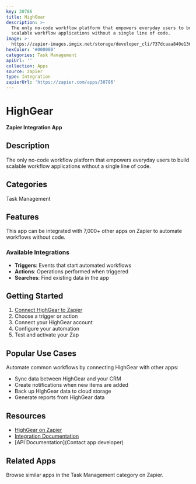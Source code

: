 ```yaml
---
key: 30786
title: HighGear
description: >-
  The only no-code workflow platform that empowers everyday users to build
  scalable workflow applications without a single line of code.
image: >-
  https://zapier-images.imgix.net/storage/developer_cli/737dcaaa840e136c2049ae1974f77c19_2.png?auto=format%2Ccompress&ixlib=python-3.0.0&q=50
hexColor: '#000000'
categories: Task Management
apiUrl: ''
collection: Apps
source: zapier
type: Integration
zapierUrl: 'https://zapier.com/apps/30786'
---
```

# HighGear

**Zapier Integration App**

## Description

The only no-code workflow platform that empowers everyday users to build scalable workflow applications without a single line of code.

## Categories

Task Management

## Features

This app can be integrated with 7,000+ other apps on Zapier to automate workflows without code.

### Available Integrations

- **Triggers**: Events that start automated workflows
- **Actions**: Operations performed when triggered
- **Searches**: Find existing data in the app

## Getting Started

1. [Connect HighGear to Zapier](https://zapier.com/apps/30786)
2. Choose a trigger or action
3. Connect your HighGear account
4. Configure your automation
5. Test and activate your Zap

## Popular Use Cases

Automate common workflows by connecting HighGear with other apps:

- Sync data between HighGear and your CRM
- Create notifications when new items are added
- Back up HighGear data to cloud storage
- Generate reports from HighGear data

## Resources

- [HighGear on Zapier](https://zapier.com/apps/30786)
- [Integration Documentation](https://zapier.com/apps/30786/integrations)
- [API Documentation](Contact app developer)

## Related Apps

Browse similar apps in the Task Management category on Zapier.
